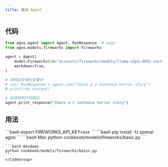 ```yaml
---
title: 基础 Agent
---
```


## 代码

```python cookbook/models/fireworks/basic.py
from agno.agent import Agent, RunResponse  # noqa
from agno.models.fireworks import Fireworks

agent = Agent(
    model=Fireworks(id="accounts/fireworks/models/llama-v3p1-405b-instruct"),
    markdown=True,
)

# 将响应存储在变量中
# run: RunResponse = agent.run("Share a 2 sentence horror story")
# print(run.content)

# 在终端中打印响应
agent.print_response("Share a 2 sentence horror story")
```

## 用法

<Steps>
  <Snippet file="create-venv-step.mdx" />

  <Step title="设置您的 API 密钥">
    ```bash
    export FIREWORKS_API_KEY=xxx
    ```
  </Step>

  <Step title="安装库">
    ```bash
    pip install -U openai agno
    ```
  </Step>

  <Step title="运行 Agent">
    <CodeGroup>
    ```bash Mac
    python cookbook/models/fireworks/basic.py
    ```

    ```bash Windows
    python cookbook/models/fireworks/basic.py
    ```
    </CodeGroup>
  </Step>
</Steps>